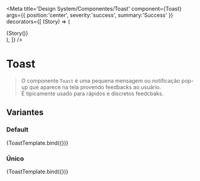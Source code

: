 
<Meta 
    title='Design System/Componentes/Toast' 
    component={Toast} 
    args={{
        position:'center',
        severity:'success',
        summary:'Success'
    }}
    decorators={[
      (Story) => (
        <div className=''>
            {Story()}
        </div>
      ),
    ]}
/>


# Toast

> O componente `Toast` é uma pequena mensagem ou notificação pop-up que aparece na tela provendo feedbacks ao usuário. <br/>
É tipicamente usado para rápidos e discretos feedcbaks.

## Variantes

### Default

<Canvas withToolbar>
    <Story 
        name='Default'
    >
        {ToastTemplate.bind({})}
    </Story>
</Canvas>

<ArgsTable story='Default' />

### Único

<Canvas withToolbar>
    <Story 
        name='Único'
    >
        {ToastTemplate.bind({})}
    </Story>
</Canvas>

<ArgsTable story='Único' />
